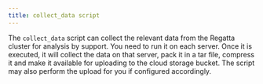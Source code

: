 ```yaml
---
title: collect_data script
---
```


The `collect_data` script can collect the relevant data from the Regatta cluster for analysis by 
support. You need to run it on each server. Once it is executed, it will collect the data on that 
server, pack it in a tar file, compress it and make it available for uploading to the cloud storage 
bucket. The script may also perform the upload for you if configured accordingly.